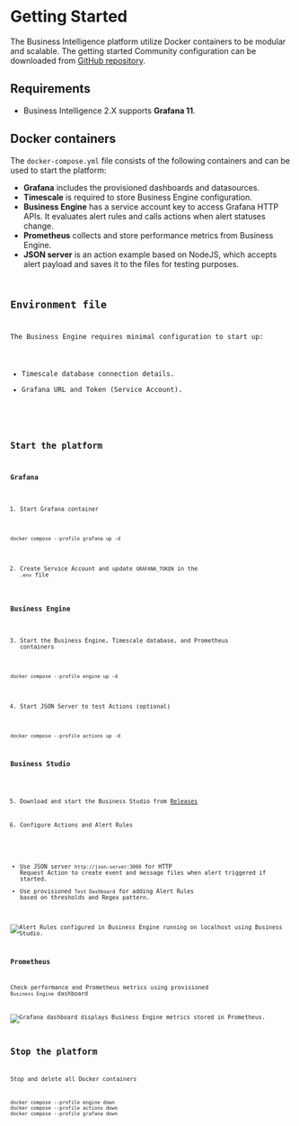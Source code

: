 
# Getting Started

The Business Intelligence platform utilize Docker containers to be modular and scalable. The getting started Community configuration can be downloaded from [GitHub repository](https://github.com/volkovlabs/business-intelligence).

## Requirements

- Business Intelligence 2.X supports **Grafana 11**.

## Docker containers

The `docker-compose.yml` file consists of the following containers and can be used to start the platform:

- **Grafana** includes the provisioned dashboards and datasources.
- **Timescale** is required to store Business Engine configuration.
- **Business Engine** has a service account key to access Grafana HTTP APIs. It evaluates alert rules and calls actions when alert statuses change.
- **Prometheus** collects and store performance metrics from Business Engine.
- **JSON server** is an action example based on NodeJS, which accepts alert payload and saves it to the files for testing purposes.

<Code
  url="https://github.com/VolkovLabs/business-intelligence/blob/main/docker-compose.yml"
  language="yaml"
/>

## Environment file

The Business Engine requires minimal configuration to start up:

- Timescale database connection details.
- Grafana URL and Token (Service Account).

<Code
  url="https://github.com/VolkovLabs/business-intelligence/blob/main/.env"
  language="shell"
/>

## Start the platform

### Grafana

1. Start Grafana container

```
docker compose --profile grafana up -d
```

2. Create Service Account and update `GRAFANA_TOKEN` in the `.env` file

### Business Engine

3. Start the Business Engine, Timescale database, and Prometheus containers

```
docker compose --profile engine up -d
```

4. Start JSON Server to test Actions (optional)

```
docker compose --profile actions up -d
```

### Business Studio

5. Download and start the Business Studio from [Releases](https://github.com/VolkovLabs/business-intelligence/releases)

6. Configure Actions and Alert Rules

- Use JSON server `http://json-server:3000` for HTTP Request Action to create event and message files when alert triggered if started.
- Use provisioned `Test Dashboard` for adding Alert Rules based on thresholds and Regex pattern.

<Image
  title="Alert Rules configured in Business Engine running on localhost using Business Studio."
  src="/img/big/business-studio/alerts.png"
/>

### Prometheus

Check performance and Prometheus metrics using provisioned `Business Engine` dashboard

<Image
  title="Grafana dashboard displays Business Engine metrics stored in Prometheus."
  src="/img/big/business-engine/prometheus.png"
/>

## Stop the platform

Stop and delete all Docker containers

```
docker compose --profile engine down
docker compose --profile actions down
docker compose --profile grafana down
```
